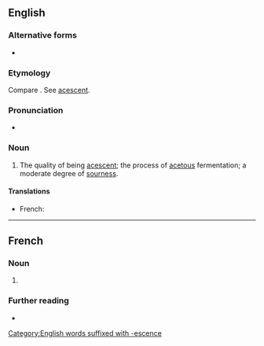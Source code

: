 ==English==

===Alternative forms===
* {{l|en|acescency}}

===Etymology===
Compare {{cog|fr|acescence}}. See [[acescent]].

===Pronunciation===
* {{IPA|/əˈsɛsəns/|lang=en}}

===Noun===
{{en-noun|-|s}}

# The quality of being [[acescent]]; the process of [[acetous]] fermentation; a moderate degree of [[sourness]].
#: {{rfquotek|Johnson}}

====Translations====
{{trans-top|the quality of being acescent; the process of acetous fermentation}}
* French: {{t+|fr|acescence|f}}
{{trans-mid}}
{{trans-bottom}}

[[Category:English words suffixed with -escence]]

----

==French==

===Noun===
{{fr-noun|f|acescences}}

# {{l|en|acescence}}

===Further reading===
* {{R:TLFi}}